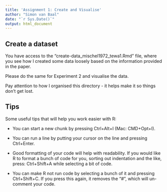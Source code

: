 ```yaml
---
title: 'Assignment 1: Create and Visualise'
author: "Simon van Baal"
date: "`r Sys.Date()`"
output: html_document
---
```


## Create a dataset

You have access to the "create-data_mischel1972_tewa1.Rmd" file, where you see
how I created some data loosely based on the information provided in the paper.

Please do the same for Experiment 2 and visualise the data. 

Pay attention to how I organised this directory - it helps make it so things 
don't get lost. 

## Tips
Some useful tips that will help you work easier with R:

- You can start a new chunk by pressing Ctrl+Alt+I (Mac: CMD+Opt+I). 

- You can run a line by putting your cursor on the line and pressing Ctrl+Enter.

- Good formatting of your code will help with readability. If you would like R to
format a bunch of code for you, sorting out indentation and the like, press:
Ctrl+Shift+A while selecting a bit of code.

- You can make R not run code by selecting a bunch of it and pressing 
Ctrl+Shift+C. If you press this again, it removes the "#", which will un-comment
your code.



